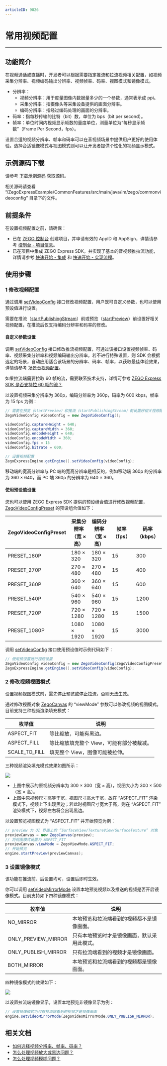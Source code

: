 ```yaml
---
articleID: 9826
---
```

# 常用视频配置

- - -

## 功能简介

在视频通话或直播时，开发者可以根据需要指定推流和拉流视频相关配置，如视频采集分辨率、视频编码输出分辨率、视频帧率、码率、视图模式和镜像模式。

- 分辨率：
    - 视频分辨率：用于度量图像内数据量多少的一个参数，通常表示成 ppi。
    - 采集分辨率：指摄像头等采集设备提供的画面分辨率。
    - 编码分辨率：指经过编码处理的画面的分辨率。
- 码率：指每秒传输的比特（bit）数，单位为 bps（bit per second）。
- 帧率：单位时间内视频显示帧数的量度单位，测量单位为“每秒显示帧数”（Frame Per Second，fps）。

设置合适的视频分辨率、帧率和码率可以在音视频场景中提供用户更好的使用体验。选择合适镜像模式与视图模式则可以让开发者提供个性化的视频显示模式。

## 示例源码下载

请参考 [下载示例源码](!DownloadDemo/DownloadDemo) 获取源码。

相关源码请查看 “/ZegoExpressExample/CommonFeatures/src/main/java/im/zego/commonvideoconfig” 目录下的文件。

## 前提条件

在设置视频配置之前，请确保：

- 已在 [ZEGO 控制台](https://console.zego.im) 创建项目，并申请有效的 AppID 和 AppSign，详情请参考 [控制台 - 项目信息](/console/guide-doc2)。
- 已在项目中集成 ZEGO Express SDK，并实现了基本的音视频推拉流功能，详情请参考 [快速开始 - 集成](!Integration/SDK_Integration) 和 [快速开始 - 实现流程](!Integration/Solution_Implementation)。


## 使用步骤

### 1 修改视频配置

通过调用 [setVideoConfig](@setVideoConfig-ZegoExpressEngine) 接口修改视频配置，用户既可自定义参数，也可以使用预设值进行设置。

<Warning title="注意">


需要在推流（[startPublishingStream](@startPublishingStream)）前或预览（[startPreview](@startPreview)）前设置好相关视频配置，在推流后仅支持编码分辨率和码率的修改。
</Warning>

#### 自定义参数设置

调用 [setVideoConfig](@setVideoConfig-ZegoExpressEngine) 接口修改推流视频配置，可通过该接口设置视频帧率、码率、视频采集分辨率和视频编码输出分辨率。若不进行特殊设置，则 SDK 会根据选定的场景，自动应用适合该场景的分辨率、码率、帧率，以获取最佳体验效果，详情请参考 [场景音视频配置](!video_proflie)。

<Note title="说明">


如果拉流端需要拉取 60 帧的流，需要联系技术支持，详情可参考 [ZEGO Express SDK 是否支持拉 60 帧的流？](https://doc-zh.zego.im/faq/Pull_the_stream_of_60_frames)
</Note>

以设置视频采集分辨率为 360p，编码分辨率为 360p，码率为 600 kbps，帧率为 15 fps 为例：

```java
// 需要在预览（startPreview）和推流（startPublishingStream）前设置好相关视频配置
ZegoVideoConfig videoConfig = new ZegoVideoConfig();

videoConfig.captureHeight = 640;
videoConfig.captureWidth = 360;
videoConfig.encodeHeight = 640;
videoConfig.encodeWidth = 360;
videoConfig.fps = 15
videoConfig.bitrate = 600;

// 设置视频配置
ZegoExpressEngine.getEngine().setVideoConfig(videoConfig);
```

<Note title="说明">


移动端的宽高分辨率与 PC 端的宽高分辨率是相反的，例如移动端 360p 的分辨率为 360 × 640，而 PC 端 360p 的分辨率为 640 × 360。
</Note>

#### 使用预设值设置

您也可以使用 ZEGO Express SDK 提供的预设组合值进行修改视频配置，[ZegoVideoConfigPreset](@-ZegoVideoConfigPreset) 的预设组合值如下：

| ZegoVideoConfigPreset | 采集分辨率<br/>（宽 × 高） | 编码分辨率<br/>（宽 × 高） | 帧率（fps） | 码率（kbps） |
| ------------------- | ------------------ | --------------- | --------- | ---------- |
|      PRESET_180P      |       180 × 320        |      180 × 320      |     15      |     300      |
|      PRESET_270P      |       270 × 480        |      270 × 480      |     15      |     400      |
|      PRESET_360P      |       360 × 640        |      360 × 640      |     15      |     600      |
|      PRESET_540P      |       540 × 960        |      540 × 960      |     15      |     1200     |
|      PRESET_720P      |       720 × 1280       |      720 × 1280     |     15      |     1500     |
|     PRESET_1080P      |       1080 × 1920      |     1080 × 1920     |     15      |     3000     |  

调用 [setVideoConfig](@setVideoConfig-ZegoExpressEngine) 接口使用预设值时示例代码如下：

```java
// 使用预设置进行视频设置
ZegoVideoConfig videoConfig = new ZegoVideoConfig(ZegoVideoConfigPreset.PRESET_1080P);
ZegoExpressEngine.getEngine().setVideoConfig(videoConfig);
```

### 2 修改视频视图模式

<Warning title="注意">


设置视频视图模式前，需先停止预览或停止拉流，否则无法生效。
</Warning>

通过修改视图对象 [ZegoCanvas](@-ZegoCanvas) 的 “viewMode” 参数可以修改视频的视图模式。目前支持三种视频渲染填充模式：

|枚举值|说明|
|-|-|
|ASPECT_FIT|等比缩放，可能有黑边。|
|ASPECT_FILL|等比缩放填充整个 View，可能有部分被裁减。|
|SCALE_TO_FILL|填充整个 View，图像可能被拉伸。|

三种视频渲染填充模式效果如图所示：

<Frame width="512" height="auto" caption=""><img src="https://storage.zego.im/sdk-doc/Pics/Android/CommonFeatures/CommonVideoConfig/viewMode_android.jpg" /></Frame>

- 上图中展示的原视频分辨率为 300 × 300（宽 × 高），视图大小为 300 × 500（宽 × 高）。
- 上图中原视频尺寸高等于宽，视图尺寸高大于宽，故在 “ASPECT_FIT” 渲染模式下，视频上下出现黑边；若此时视图尺寸宽大于高，则在 “ASPECT_FIT” 渲染模式下，视频左右将会出现黑边。

以设置预览视图模式为 “ASPECT_FIT” 并开始预览为例：

```java
// preview 为 UI 界面上的 “SurfaceView/TextureView/SurfaceTexture” 对象
previewCanvas = new ZegoCanvas(preview);
// 将视图模式设置为 ASPECT_FIT
previewCanvas.viewMode = ZegoViewMode.ASPECT_FIT;
// 开始预览
engine.startPreview(previewCanvas);
```

### 3 设置镜像模式

<Note title="说明">


该功能在推流前、后设置均可，设置后即时生效。
</Note>

你可以调用 [setVideoMirrorMode](@setVideoMirrorMode) 设置本地预览视频以及推送的视频是否开启镜像模式。目前支持如下四种镜像模式：

|枚举值|说明|
|-|-|
|NO_MIRROR|本地预览和拉流端看到的视频都不是镜像画面。|
|ONLY_PREVIEW_MIRROR|只有本地预览时才是镜像画面，默认采用此模式。|
|ONLY_PUBLISH_MIRROR|只有拉流端看到的视频才是镜像画面。|
|BOTH_MIRROR|本地预览和拉流端看到的视频都是镜像画面。|

四种镜像模式的效果如下：

<Frame width="512" height="auto" caption=""><img src="https://storage.zego.im/sdk-doc/Pics/Android/CommonFeatures/CommonVideoConfig/mirror_mode_android.png" /></Frame>

以设置拉流端镜像显示，设置本地预览非镜像显示为例：

```java
// 设置镜像模式为只有拉流端看到的视频才是镜像画面
engine.setVideoMirrorMode(ZegoVideoMirrorMode.ONLY_PUBLISH_MIRROR);
```


## 相关文档

- [如何选择视频分辨率、帧率、码率？](https://doc-zh.zego.im/faq/video_info)
- [怎么处理视频放大或黑边问题？](https://doc-zh.zego.im/faq/video_big)
- [怎么处理视频模糊问题？](https://doc-zh.zego.im/faq/video_blur)
